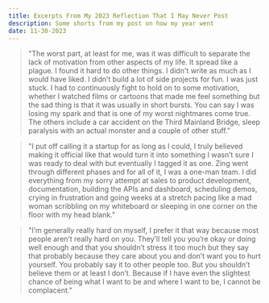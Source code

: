 ```yaml
---
title: Excerpts From My 2023 Reflection That I May Never Post
description: Some shorts from my post on how my year went
date: 11-30-2023
---
```


<blockquote style={{ margin: "30px 0", padding: "10px 20px", borderLeft: "5px solid #ccc", color: "#666", fontStyle: "italic" }}>

"The worst part, at least for me, was it was difficult to separate the lack of motivation from other aspects of my life. It spread like a plague. I found it hard to do other things. I didn't write as much as I would have liked. I didn’t build a lot of side projects for fun. I was just stuck. I had to continuously fight to hold on to some motivation, whether I watched films or cartoons that made me feel something but the sad thing is that it was usually in short bursts. You can say I was losing my spark and that is one of my worst nightmares come true. The others include a car accident on the Third Mainland Bridge, sleep paralysis with an actual monster and a couple of other stuff."

</blockquote>

<blockquote style={{ margin: "30px 0", padding: "10px 20px", borderLeft: "5px solid #ccc", color: "#666", fontStyle: "italic" }}>

"I put off calling it a startup for as long as I could, I truly believed making it official like that would turn it into something I wasn’t sure I was ready to deal with but eventually I tagged it as one. Zing went through different phases and for all of it, I was a one-man team. I did everything from my sorry attempt at sales to product development, documentation, building the APIs and dashboard, scheduling demos, crying in frustration and going weeks at a stretch pacing like a mad woman scribbling on my whiteboard or sleeping in one corner on the floor with my head blank."

</blockquote>

<blockquote style={{ margin: "30px 0", padding: "10px 20px", borderLeft: "5px solid #ccc", color: "#666", fontStyle: "italic" }}>

"I’m generally really hard on myself, I prefer it that way because most people aren’t really hard on you. They’ll tell you you’re okay or doing well enough and that you shouldn’t stress it too much but they say that probably because they care about you and don’t want you to hurt yourself. You probably say it to other people too. But you shouldn’t believe them or at least I don’t. Because if I have even the slightest chance of being what I want to be and where I want to be, I cannot be complacent."

</blockquote>
